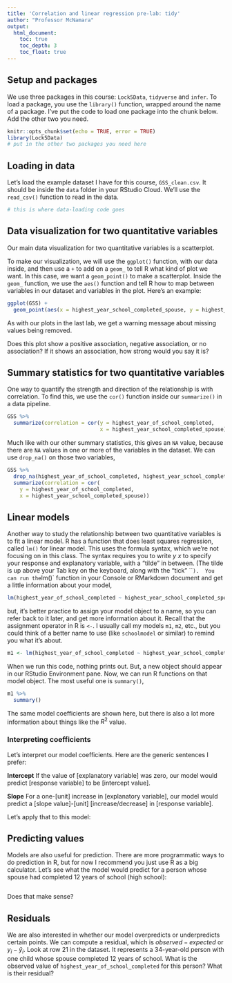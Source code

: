```yaml
---
title: 'Correlation and linear regression pre-lab: tidy'
author: "Professor McNamara"
output:
  html_document:
    toc: true
    toc_depth: 3
    toc_float: true
---
```


## Setup and packages

We use three packages in this course: `Lock5Data`, `tidyverse` and `infer`. To load a package, you use the `library()` function, wrapped around the name of a package. I've put the code to load one package into the chunk below. Add the other two you need. 

```r
knitr::opts_chunk$set(echo = TRUE, error = TRUE)
library(Lock5Data)
# put in the other two packages you need here
```

## Loading in data

Let's load the example dataset I have for this course, `GSS_clean.csv`. It should be inside the `data` folder in your RStudio Cloud. We'll use the `read_csv()` function to read in the data. 

```r
# this is where data-loading code goes
```

## Data visualization for two quantitative variables

Our main data visualization for two quantitative variables is a scatterplot. 

To make our visualization, we will use the `ggplot()` function, with our data inside, and then use a `+` to add on a `geom_` to tell R what kind of plot we want. In this case, we want a `geom_point()` to make a scatterplot. Inside the `geom_` function, we use the `aes()` function and tell R how to map between  variables in our dataset and variables in the plot. Here's an example:



```r
ggplot(GSS) +
  geom_point(aes(x = highest_year_school_completed_spouse, y = highest_year_of_school_completed))
```

As with our plots in the last lab, we get a warning message about missing values being removed. 

Does this plot show a positive association, negative association, or no association? If it shows an association, how strong would you say it is?

## Summary statistics for two quantitative variables

One way to quantify the strength and direction of the relationship is with correlation. To find this, we use the `cor()` function inside our `summarize()` in a data pipeline.  

```r
GSS %>%
  summarize(correlation = cor(y = highest_year_of_school_completed, 
                              x = highest_year_school_completed_spouse))
```

Much like with our other summary statistics, this gives an `NA` value, because there are `NA` values in one or more of the variables in the dataset. We can use `drop_na()` on those two variables,

```r
GSS %>%
  drop_na(highest_year_of_school_completed, highest_year_school_completed_spouse) %>%
  summarize(correlation = cor(
    y = highest_year_of_school_completed,
    x = highest_year_school_completed_spouse))
```

## Linear models

Another way to study the relationship between two quantitative variables is to fit a linear model. R has a function that does least squares regression, called `lm()` for linear model. This uses the formula syntax, which we're not focusing on in this class. The syntax requires you to write $y~x$ to specify your response and explanatory variable, with a "tilde" in between. (The tilde is up above your Tab key on the keyboard, along with the "tick" ```).  You can run the `lm()` function in your Console or RMarkdown document and get a little information about your model,

```r
lm(highest_year_of_school_completed ~ highest_year_school_completed_spouse, data = GSS)
```

but, it's better practice to assign your model object to a name, so you can refer back to it later, and get more information about it. Recall that the assignment operator in R is `<-`. I usually call my models `m1`, `m2`, etc., but you could think of a better name to use (like `schoolmodel` or similar) to remind you what it's about. 

```r
m1 <- lm(highest_year_of_school_completed ~ highest_year_school_completed_spouse, data = GSS)
```

When we run this code, nothing prints out. But, a new object should appear in our RStudio Environment pane. Now, we can run R functions on that model object. The most useful one is `summary()`,

```r
m1 %>%
  summary()
```

The same model coefficients are shown here, but there is also a lot more information about things like the $R^2$ value. 

### Interpreting coefficients
Let's interpret our model coefficients. Here are the generic sentences I prefer:

**Intercept** If the value of [explanatory variable] was zero, our model would predict [response variable] to be [intercept value].

**Slope** For a one-[unit] increase in [explanatory variable], our model would predict a [slope value]-[unit] [increase/decrease] in [response variable]. 

Let's apply that to this model:




## Predicting values
Models are also useful for prediction. There are more programmatic ways to do prediction in R, but for now I recommend you just use R as a big calculator. Let's see what the model would predict for a person whose spouse had completed 12 years of school (high school):

```r

```

Does that make sense?

## Residuals
We are also interested in whether our model overpredicts or underpredicts certain points. We can compute a residual, which is $observed - expected$ or $y_i-\hat{y}_i$. Look at row 21 in the dataset. It represents a 34-year-old person with one child whose spouse completed 12 years of school. What is the observed value of `highest_year_of_school_completed` for this person? What is their residual?

```r

```




